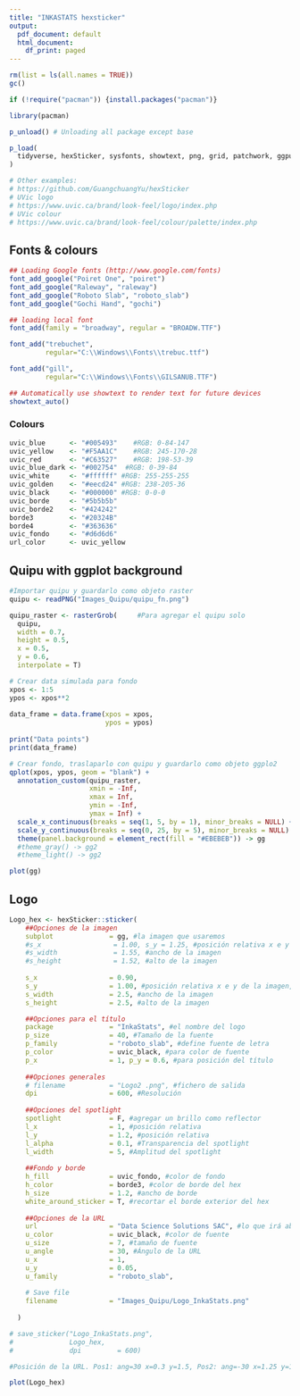 ```yaml
---
title: "INKASTATS hexsticker"
output:
  pdf_document: default
  html_document:
    df_print: paged
---
```


```r

rm(list = ls(all.names = TRUE))
gc()

if (!require("pacman")) {install.packages("pacman")}

library(pacman)

p_unload() # Unloading all package except base

p_load(
  tidyverse, hexSticker, sysfonts, showtext, png, grid, patchwork, ggpubr
)

# Other examples: 
# https://github.com/GuangchuangYu/hexSticker 
# UVic logo
# https://www.uvic.ca/brand/look-feel/logo/index.php 
# UVic colour
# https://www.uvic.ca/brand/look-feel/colour/palette/index.php
```

## Fonts & colours

```r
## Loading Google fonts (http://www.google.com/fonts)
font_add_google("Poiret One", "poiret")
font_add_google("Raleway", "raleway")
font_add_google("Roboto Slab", "roboto_slab")
font_add_google("Gochi Hand", "gochi")

## loading local font 
font_add(family = "broadway", regular = "BROADW.TTF")

font_add("trebuchet",
         regular="C:\\Windows\\Fonts\\trebuc.ttf")

font_add("gill",
         regular="C:\\Windows\\Fonts\\GILSANUB.TTF")

## Automatically use showtext to render text for future devices
showtext_auto()
```

### Colours

```r
uvic_blue      <- "#005493"    #RGB: 0-84-147
uvic_yellow    <- "#F5AA1C"    #RGB: 245-170-28  
uvic_red       <- "#C63527"    #RGB: 198-53-39
uvic_blue_dark <- "#002754"  #RGB: 0-39-84
uvic_white     <- "#ffffff" #RGB: 255-255-255
uvic_golden    <- "#eecd24" #RGB: 238-205-36
uvic_black     <- "#000000" #RGB: 0-0-0
uvic_borde     <- "#5b5b5b"
uvic_borde2    <- "#424242"
borde3         <- "#20324B"
borde4         <- "#363636"
uvic_fondo     <- "#d6d6d6"
url_color      <- uvic_yellow
```

## Quipu with ggplot background

```r
#Importar quipu y guardarlo como objeto raster
quipu <- readPNG("Images_Quipu/quipu_fn.png")

quipu_raster <- rasterGrob(     #Para agregar el quipu solo
  quipu, 
  width = 0.7,
  height = 0.5, 
  x = 0.5, 
  y = 0.6,
  interpolate = T)
```

```r
# Crear data simulada para fondo
xpos <- 1:5
ypos <- xpos**2
  
data_frame = data.frame(xpos = xpos,
                        ypos = ypos)
  
print("Data points")
print(data_frame)
```

```r
# Crear fondo, traslaparlo con quipu y guardarlo como objeto ggplo2
qplot(xpos, ypos, geom = "blank") + 
  annotation_custom(quipu_raster, 
                    xmin = -Inf, 
                    xmax = Inf, 
                    ymin = -Inf, 
                    ymax = Inf) + 
  scale_x_continuous(breaks = seq(1, 5, by = 1), minor_breaks = NULL) +
  scale_y_continuous(breaks = seq(0, 25, by = 5), minor_breaks = NULL) +
  theme(panel.background = element_rect(fill = "#EBEBEB")) -> gg
  #theme_gray() -> gg2
  #theme_light() -> gg2
```

```r
plot(gg)
```

## Logo

```r
Logo_hex <- hexSticker::sticker(
    ##Opciones de la imagen
    subplot              = gg, #la imagen que usaremos
    #s_x                  = 1.00, s_y = 1.25, #posición relativa x e y de la imagen, 1=centro
    #s_width              = 1.55, #ancho de la imagen
    #s_height             = 1.52, #alto de la imagen
    
    s_x                  = 0.90, 
    s_y                  = 1.00, #posición relativa x e y de la imagen, 1=centro
    s_width              = 2.5, #ancho de la imagen
    s_height             = 2.5, #alto de la imagen

    ##Opciones para el título
    package              = "InkaStats", #el nombre del logo
    p_size               = 40, #Tamaño de la fuente
    p_family             = "roboto_slab", #define fuente de letra
    p_color              = uvic_black, #para color de fuente
    p_x                  = 1, p_y = 0.6, #para posición del título
    
    ##Opciones generales
    # filename           = "Logo2 .png", #fichero de salida
    dpi                  = 600, #Resolución
    
    ##Opciones del spotlight
    spotlight            = F, #agregar un brillo como reflector 
    l_x                  = 1, #posición relativa
    l_y                  = 1.2, #posición relativa
    l_alpha              = 0.1, #Transparencia del spotlight
    l_width              = 5, #Amplitud del spotlight
    
    ##Fondo y borde
    h_fill               = uvic_fondo, #color de fondo
    h_color              = borde3, #color de borde del hex
    h_size               = 1.2, #ancho de borde
    white_around_sticker = T, #recortar el borde exterior del hex
    
    ##Opciones de la URL
    url                  = "Data Science Solutions SAC", #lo que irá abajo          
    u_color              = uvic_black, #color de fuente
    u_size               = 7, #tamaño de fuente
    u_angle              = 30, #Ángulo de la URL
    u_x                  = 1, 
    u_y                  = 0.05, 
    u_family             = "roboto_slab", 
    
    # Save file
    filename             = "Images_Quipu/Logo_InkaStats.png"
    
  )  

# save_sticker("Logo_InkaStats.png", 
#              Logo_hex, 
#              dpi         = 600)

#Posición de la URL. Pos1: ang=30 x=0.3 y=1.5, Pos2: ang=-30 x=1.25 y=1.75, Pos3: ang=-90 x=0.2 y=1.45, Pos4: ang=90 x=1.8 y=0.85, Pos5: ang=-30 x=0.5 y=0.35 Pos6: x=1 y=0.1
```

```r
plot(Logo_hex)
```


